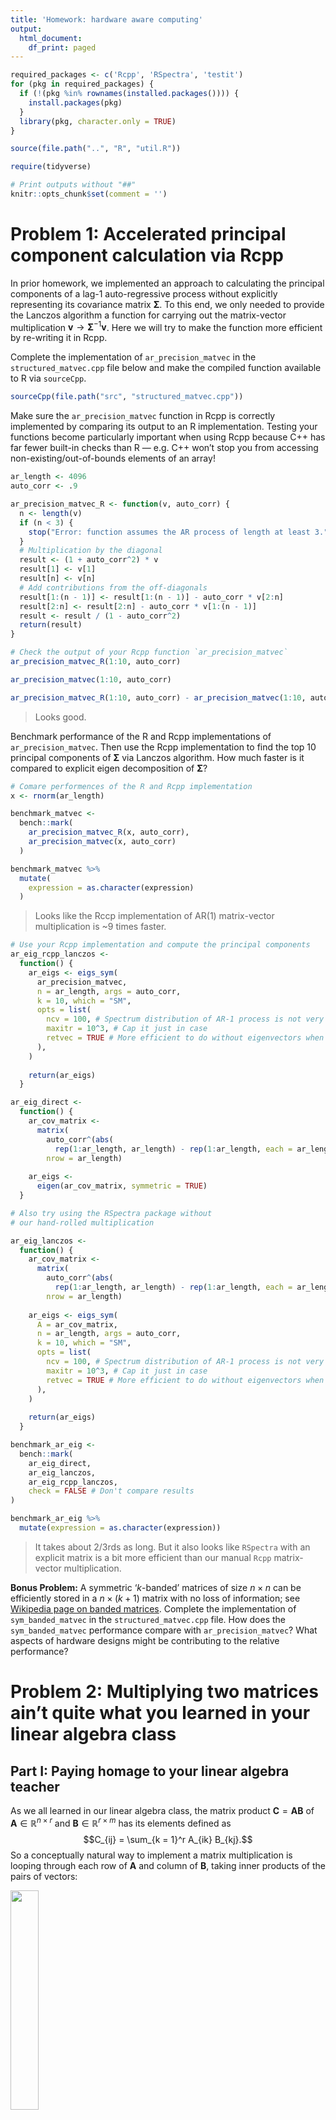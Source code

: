 ```yaml
---
title: 'Homework: hardware aware computing'
output:
  html_document:
    df_print: paged
---
```


```r
required_packages <- c('Rcpp', 'RSpectra', 'testit')
for (pkg in required_packages) {
  if (!(pkg %in% rownames(installed.packages()))) {
    install.packages(pkg)
  }
  library(pkg, character.only = TRUE)
}

source(file.path("..", "R", "util.R"))

require(tidyverse)
```

```r
# Print outputs without "##"
knitr::opts_chunk$set(comment = '')
```


# Problem 1: Accelerated principal component calculation via Rcpp

In prior homework, we implemented an approach to calculating the principal components of a lag-1 auto-regressive process without explicitly representing its covariance matrix $\boldsymbol{\Sigma}$.
To this end, we only needed to provide the Lanczos algorithm a function for carrying out the matrix-vector multiplication $\boldsymbol{v} \to \boldsymbol{\Sigma}^{-1} \boldsymbol{v}$.
Here we will try to make the function more efficient by re-writing it in Rcpp.

Complete the implementation of `ar_precision_matvec` in the `structured_matvec.cpp` file below and make the compiled function available to R via `sourceCpp`.
  
```r
sourceCpp(file.path("src", "structured_matvec.cpp"))
```

Make sure the `ar_precision_matvec` function in Rcpp is correctly implemented by comparing its output to an R implementation.
Testing your functions become particularly important when using Rcpp because C++ has far fewer built-in checks than R &mdash; e.g. C++ won't stop you from accessing non-existing/out-of-bounds elements of an array!

```r
ar_length <- 4096
auto_corr <- .9

ar_precision_matvec_R <- function(v, auto_corr) {
  n <- length(v)
  if (n < 3) {
    stop("Error: function assumes the AR process of length at least 3.")
  }
  # Multiplication by the diagonal
  result <- (1 + auto_corr^2) * v
  result[1] <- v[1]
  result[n] <- v[n]
  # Add contributions from the off-diagonals
  result[1:(n - 1)] <- result[1:(n - 1)] - auto_corr * v[2:n]
  result[2:n] <- result[2:n] - auto_corr * v[1:(n - 1)]
  result <- result / (1 - auto_corr^2)
  return(result)
}
```

```r
# Check the output of your Rcpp function `ar_precision_matvec`
ar_precision_matvec_R(1:10, auto_corr)
```

```r
ar_precision_matvec(1:10, auto_corr)
```

```r
ar_precision_matvec_R(1:10, auto_corr) - ar_precision_matvec(1:10, auto_corr)
```

> Looks good.

Benchmark performance of the R and Rcpp implementations of `ar_precision_matvec`.
Then use the Rcpp implementation to find the top 10 principal components of $\boldsymbol{\Sigma}$ via Lanczos algorithm.
How much faster is it compared to explicit eigen decomposition of $\boldsymbol{\Sigma}$?

```r
# Comare performences of the R and Rcpp implementation
x <- rnorm(ar_length)

benchmark_matvec <- 
  bench::mark(
    ar_precision_matvec_R(x, auto_corr),
    ar_precision_matvec(x, auto_corr)
  )

benchmark_matvec %>%
  mutate(
    expression = as.character(expression)
  )
```

> Looks like the Rccp implementation of AR(1) matrix-vector multiplication is ~9 times faster.

```r
# Use your Rcpp implementation and compute the principal components
ar_eig_rcpp_lanczos <-
  function() {
    ar_eigs <- eigs_sym(
      ar_precision_matvec,
      n = ar_length, args = auto_corr,
      k = 10, which = "SM",
      opts = list(
        ncv = 100, # Spectrum distribution of AR-1 process is not very spread out on the extreme ends and is actually a hard case for Lanczos. So it helps to have more Lanczos vectors than the default for faster convergence.
        maxitr = 10^3, # Cap it just in case
        retvec = TRUE # More efficient to do without eigenvectors when not needed
      ),
    )
    
    return(ar_eigs)
  }

ar_eig_direct <-
  function() {
    ar_cov_matrix <-
      matrix(
        auto_corr^(abs(
          rep(1:ar_length, ar_length) - rep(1:ar_length, each = ar_length))),
        nrow = ar_length)
    
    ar_eigs <-
      eigen(ar_cov_matrix, symmetric = TRUE)
  }

# Also try using the RSpectra package without
# our hand-rolled multiplication

ar_eig_lanczos <-
  function() {
    ar_cov_matrix <-
      matrix(
        auto_corr^(abs(
          rep(1:ar_length, ar_length) - rep(1:ar_length, each = ar_length))),
        nrow = ar_length)
    
    ar_eigs <- eigs_sym(
      A = ar_cov_matrix,
      n = ar_length, args = auto_corr,
      k = 10, which = "SM",
      opts = list(
        ncv = 100, # Spectrum distribution of AR-1 process is not very spread out on the extreme ends and is actually a hard case for Lanczos. So it helps to have more Lanczos vectors than the default for faster convergence.
        maxitr = 10^3, # Cap it just in case
        retvec = TRUE # More efficient to do without eigenvectors when not needed
      ),
    )
    
    return(ar_eigs)
  }

benchmark_ar_eig <-
  bench::mark(
    ar_eig_direct,
    ar_eig_lanczos,
    ar_eig_rcpp_lanczos,
    check = FALSE # Don't compare results
)

benchmark_ar_eig %>%
  mutate(expression = as.character(expression))
```

> It takes about 2/3rds as long. But it also looks like `RSpectra` with an explicit matrix is a bit more efficient than our manual `Rcpp` matrix-vector multiplication.

**Bonus Problem:** A symmetric '$k$-banded' matrices of size $n \times n$ can be efficiently stored in a $n \times (k + 1)$ matrix with no loss of information; see [Wikipedia page on banded matrices](https://en.wikipedia.org/wiki/Band_matrix#Band_storage).
Complete the implementation of `sym_banded_matvec` in the `structured_matvec.cpp` file.
How does the `sym_banded_matvec` performance compare with `ar_precision_matvec`?
What aspects of hardware designs might be contributing to the relative performance?


# Problem 2: Multiplying two matrices ain't quite what you learned in your linear algebra class

## Part I: Paying homage to your linear algebra teacher

As we all learned in our linear algebra class, the matrix product $\boldsymbol{C} = \boldsymbol{A} \boldsymbol{B}$ of $\boldsymbol{A} \in \mathbb{R}^{n \times r}$ and $\boldsymbol{B} \in \mathbb{R}^{r \times m}$ has its elements defined as
$$C_{ij} = \sum_{k = 1}^r A_{ik} B_{kj}.$$
So a conceptually natural way to implement a matrix multiplication is looping through each row of $\boldsymbol{A}$ and column of $\boldsymbol{B}$, taking inner products of the pairs of vectors:

![](figure/matrix_multi_via_row_col_dot.gif){width=30%}

Implement a matrix-matrix multiplication based on this approach as `row_col_dot_matmat` using the starter code provided in the `matmat.cpp` file.
Then check that its output agrees with the base R matrix multiplication.

```r
sourceCpp(file.path("src", "matmat.cpp"))
```

```r
n_row <- 512L
n_inner <- 1024L
n_col <- 256L
A <- matrix(rnorm(n_row * n_inner), nrow = n_row, ncol = n_inner)
B <- matrix(rnorm(n_inner * n_col), nrow = n_inner, ncol = n_col)
```

```r
# Check the output of `row_col_dot_matmat`
summary(as.numeric(
  A %*% B - row_col_dot_matmat(A, B))
)
```

## Part II: Going one step beyond your linear algebra class

We now consider an alternative approach to matrix-matrix multiplications, noting that we can think of a matrix product $\boldsymbol{A} \cdot \boldsymbol{B}$ as each column of $\boldsymbol{B}$ multiplied by $\boldsymbol{A}$:
$$\boldsymbol{A} \cdot \boldsymbol{B} = \big[ \, \boldsymbol{A} \boldsymbol{b}_1 \, | \, \ldots \, | \, \boldsymbol{A} \boldsymbol{b}_m \, \big].$$
Recalling from lecture that "column-oriented" matrix-vector multiplication is more efficient than "row-oriented" one for R matrices, implement `col_oriented_matmat` (in `matmat.cpp`) that loops through each column of $\boldsymbol{B}$ applying the column-oriented matrix-vector multiplication.
Then compare performances of `row_col_dot_matmat` and `col_oriented_matmat` (but only after you test your column-oriented implementation, for heaven's sake!).
Which one is faster and why?

```r
# Check
summary(as.numeric(
  A %*% B - col_oriented_matmat(A, B))
)
```

```r
# Benchmark
matmat_benchmark <-
  bench::mark(
    A %*% B,
    row_col_dot_matmat(A, B),
    col_oriented_matmat(A, B),
    check = FALSE,
) %>%
  mutate(expression = as.character(expression))

matmat_benchmark
```

Also compare with performance of the matrix-matrix multiplication via `%*%` in R, which uses whatever the BLAS library your R was configured with.
(You can find out which BLAS library R is using via `sessionInfo()` or `extSoftVersion()`.) 

> They're each ~150-200x times slower than `%*%`/BLAS. Col oriented takes ~75% the time of row oriented.
> BLAS info:
```
Matrix products: default
BLAS/LAPACK: /nix/store/py9w4nc0zzhxawly2dfz65dksphgrys6-openblas-0.3.7/lib/libopenblasp-r0.3.7.so
```

When benchmarking alternative implementations (or alternative algorithms, more generally), keep in mind that the relative performance depends significantly on the size of a test problem.
It is important, therefore, to benchmark your implementation/algorithm on problems of realistic size. 
See the benchmark results of linear algebra libraries from [the Eigen development team](https://eigen.tuxfamily.org/index.php?title=Benchmark) and the results under "Gcbd benchmark" in [this github repository](https://github.com/andre-wojtowicz/blas-benchmarks), for example.


## Part III: Doing it the right way

Part I & II were simply designed to ~~torture you~~ illustrate how much an algorithm's performance depends on whether or not it respects an underlying representation of data.
Neither of the approaches we've discussed, however, is the most effective way to multiply two matrices on modern hardware.
Dedicated linear algebra libraries typically deploy _blocking_, dividing the matrices $\boldsymbol{A}$ and $\boldsymbol{B}$ into sub-matrices of appropriate size and carrying out multiplications block-wise.
This approach is designed to minimize the data motion between CPU and RAM by re-using the same pieces of data as much as possible once they travel all the way from RAM to L1 cache.

In practice, we of course shouldn't try to implement (let alone optimize) an operation ourselves when there already are efficient existing software libraries.
(But, if you are interested in learning more about how the optimized matrix multiplication works, Sec 1.5.4. of Golub and Van Loan (2013) is a good place to start. Also, I found nice lecture slides on this topic [here](https://cs.brown.edu/courses/cs033/lecture/18cacheX.pdf).)
The `matmat_via_eigen` function provided in `matmat_eigen.cpp` calls the matrix-matrix multiplication from [Eigen](https://eigen.tuxfamily.org/), a C++ linear algebra library, through RcppEigen.

```r
sourceCpp(file.path('src', 'matmat_eigen.cpp'))
```

```r
# Check and benchmark
```
